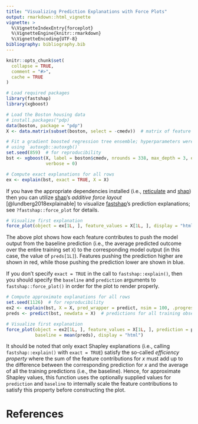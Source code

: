 ```yaml
---
title: "Visualizing Prediction Explanations with Force Plots"
output: rmarkdown::html_vignette
vignette: >
  %\VignetteIndexEntry{forceplot}
  %\VignetteEngine{knitr::rmarkdown}
  %\VignetteEncoding{UTF-8}
bibliography: bibliography.bib
---
```


```r
knitr::opts_chunk$set(
  collapse = TRUE,
  comment = "#>",
  cache = TRUE
)
```

```r
# Load required packages
library(fastshap)
library(xgboost)

# Load the Boston housing data
# install.packages("pdp)
data(boston, package = "pdp")
X <- data.matrix(subset(boston, select = -cmedv))  # matrix of feature values

# Fit a gradient boosted regression tree ensemble; hyperparameters were tuned 
# using `autoxgb::autoxgb()`
set.seed(859)  # for reproducibility
bst <- xgboost(X, label = boston$cmedv, nrounds = 338, max_depth = 3, eta = 0.1,
               verbose = 0)

# Compute exact explanations for all rows
ex <- explain(bst, exact = TRUE, X = X)
```

If you have the appropriate dependencies installed (i.e., [reticulate](https://cran.r-project.org/package=reticulate) and [shap](https://github.com/slundberg/shap)) then you can utilize [shap](https://github.com/slundberg/shap)'s *additive force layout* [@lundberg2018explainable] to visualize [fastshap](https://github.com/slundberg/fastshap)'s prediction explanations; see `?fastshap::force_plot` for details.

```r
# Visualize first explanation
force_plot(object = ex[1L, ], feature_values = X[1L, ], display = "html")  
```

The above plot shows how each feature contributes to push the model output from the baseline prediction (i.e., the average predicted outcome over the entire training set `X`) to the corresponding model output (in this case, the value of `preds[1L]`). Features pushing the prediction higher are shown in red, while those pushing the prediction lower are shown in blue.

If you don't specify `exact = TRUE` in the call to `fastshap::explain()`, then you should specify the `baseline` and `prediction` arguments to `fastshap::force_plot()` in order for the plot to render properly.

```r
# Compute approximate explanations for all rows
set.seed(1126)  # for reproducibility
ex2 <- explain(bst, X = X, pred_wrapper = predict, nsim = 100, .progress = "none")
preds <- predict(bst, newdata = X)  # predictions for all training observations

# Visualize first explanation
force_plot(object = ex2[1L, ], feature_values = X[1L, ], prediction = preds[1L], 
           baseline = mean(preds), display = "html")  
```

It should be noted that only exact Shapley explanations (i.e., calling `fastshap::explain()` with `exact = TRUE`) satisfy the so-called *efficiency property* where the sum of the feature contributions for *x* must add up to the difference between the corresponding prediction for *x* and the average of all the training predictions (i.e., the baseline). Hence, for approximate Shapley values, this function uses the optionally supplied values for `prediction` and `baseline` to internally scale the feature contributions to satisfy this property before constructing the plot. 

# References
